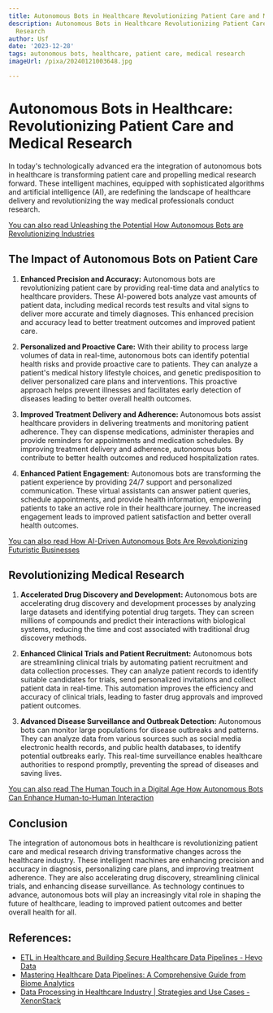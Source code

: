 ```yaml
---
title: Autonomous Bots in Healthcare Revolutionizing Patient Care and Medical Research
description: Autonomous Bots in Healthcare Revolutionizing Patient Care and Medical
  Research
author: Usf
date: '2023-12-28'
tags: autonomous bots, healthcare, patient care, medical research
imageUrl: /pixa/20240121003648.jpg

---
```

# Autonomous Bots in Healthcare: Revolutionizing Patient Care  and Medical Research

In today's technologically advanced  era the  integration of autonomous bots in healthcare is transforming patient care and propelling medical research forward. These intelligent machines, equipped with sophisticated algorithms and artificial intelligence (AI), are redefining the landscape of healthcare delivery and revolutionizing the way medical professionals conduct research.

[You can also read Unleashing  the  Potential How Autonomous Bots are Revolutionizing Industries](Unleashing%20the%20Potential%20How%20Autonomous%20Bots%20are%20Revolutionizing%20Industries)


## The Impact of Autonomous  Bots on Patient Care

1. **Enhanced Precision  and Accuracy:**
   Autonomous bots  are revolutionizing patient care by providing real-time  data and analytics to healthcare providers. These  AI-powered bots analyze  vast amounts  of patient data, including medical records test results and  vital signs to deliver more accurate and timely diagnoses. This enhanced precision and accuracy lead to better treatment  outcomes and improved patient care.

2. **Personalized  and Proactive Care:**
   With their ability to process large  volumes of data in real-time, autonomous bots can identify potential health risks and provide proactive care to patients.  They can analyze a patient's medical history lifestyle choices, and genetic predisposition to deliver personalized care plans and interventions.  This proactive  approach helps  prevent illnesses and facilitates early detection of  diseases leading to better overall health  outcomes.

3. **Improved Treatment Delivery and Adherence:**
   Autonomous bots assist healthcare providers in delivering  treatments and monitoring patient adherence. They can dispense medications, administer therapies  and provide reminders  for appointments and medication schedules. By improving treatment delivery and adherence, autonomous bots contribute to better health outcomes and reduced hospitalization rates.

4. **Enhanced Patient Engagement:**
    Autonomous bots are transforming the patient experience  by  providing 24/7 support and personalized communication. These  virtual assistants can answer patient queries, schedule appointments, and provide health information,  empowering patients to take an active role in their healthcare journey. The increased  engagement leads to improved patient  satisfaction and better overall health outcomes.

[You  can also read How AI-Driven Autonomous Bots Are Revolutionizing Futuristic  Businesses](How%20AI-Driven%20Autonomous%20Bots%20Are%20Revolutionizing%20Futuristic%20Businesses)


## Revolutionizing Medical Research

1. **Accelerated Drug Discovery and Development:**
   Autonomous bots are accelerating drug discovery and development processes by  analyzing large datasets and identifying potential drug targets. They can screen millions of compounds and predict  their  interactions with biological  systems,  reducing the time and  cost associated with traditional drug discovery methods.

2. **Enhanced  Clinical Trials and Patient Recruitment:**
   Autonomous bots are streamlining  clinical trials by automating patient recruitment and data  collection processes. They can analyze patient records to  identify suitable candidates for trials, send personalized invitations and collect patient data in real-time. This automation improves the efficiency and accuracy of clinical trials,  leading to faster  drug  approvals and  improved patient outcomes.

3. **Advanced Disease Surveillance and Outbreak Detection:**
   Autonomous bots can monitor large populations for disease outbreaks and patterns. They can analyze data from  various sources such as social media electronic health records, and public  health databases, to identify potential outbreaks early. This real-time surveillance enables healthcare authorities to respond promptly, preventing the spread of diseases and  saving lives.

[You can also read The Human Touch in a Digital Age How Autonomous Bots Can Enhance Human-to-Human Interaction](The%20Human%20Touch%20in%20a%20Digital%20Age%20How%20Autonomous%20Bots%20Can%20Enhance%20Human-to-Human%20Interaction)


## Conclusion

The integration of autonomous bots  in  healthcare is revolutionizing patient  care and medical research driving transformative changes across the healthcare industry. These  intelligent machines are enhancing precision and accuracy in diagnosis, personalizing care plans, and improving treatment adherence. They are also accelerating drug discovery, streamlining clinical trials, and enhancing disease surveillance. As technology continues to advance, autonomous bots will play an increasingly  vital role in shaping  the future of healthcare, leading to improved patient outcomes and better  overall health for all.

## References:
- [ETL in Healthcare and Building Secure Healthcare Data Pipelines - Hevo Data](https://hevodata.com/learn/etl-in-healthcare/)
- [Mastering Healthcare Data Pipelines: A Comprehensive Guide from Biome Analytics](https://www.ascend.io/blog/mastering-healthcare-data-pipelines-a-comprehensive-guide-from-biome-analytics/)
- [Data Processing in Healthcare Industry | Strategies and Use Cases - XenonStack](https://www.xenonstack.com/blog/data-processing-in-healthcare)
